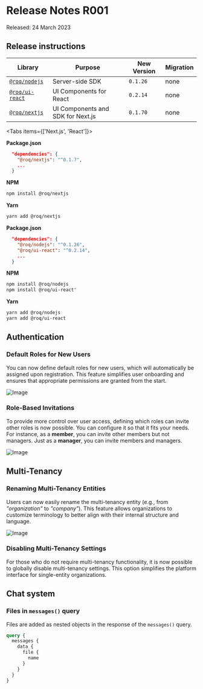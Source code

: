 
# Release Notes R001

<Callout type="info" emoji="ℹ️">
  Released: 24 March 2023
</Callout>

## Release instructions

| Library                                                        | Purpose                           | New Version | Migration |
|----------------------------------------------------------------|-----------------------------------|-------------|-----------|
| [`@roq/nodejs`](https://www.npmjs.com/package/@roq/nodejs)     | Server-side SDK                   | `0.1.26`    | none      |
| [`@roq/ui-react`](https://www.npmjs.com/package/@roq/ui-react) | UI Components for React           | `0.2.14`    | none      | 
| [`@roq/nextjs`](https://www.npmjs.com/package/@roq/nextjs)     | UI Components and SDK for Next.js | `0.1.70`    | none      | 

<Tabs items={['Next.js', 'React']}><Tab>

**Package.json**

```json
  "dependencies": {
    "@roq/nextjs": "^0.1.7",
    ...
  }
```

**NPM**

```bash
npm install @roq/nextjs
```

**Yarn**

```bash
yarn add @roq/nextjs
```
</Tab><Tab>

**Package.json**

```json
  "dependencies": {
    "@roq/nodejs": "^0.1.26",
    "@roq/ui-react": "^0.2.14",
    ...
  }
```


**NPM**

```bash
npm install @roq/nodejs
npm install @roq/ui-react"
```

**Yarn**

```bash
yarn add @roq/nodejs
yarn add @roq/ui-react
```

</Tab></Tabs>

[//]: # (Migration of node lib)

## Authentication

### Default Roles for New Users

You can now define default roles for new users, which will automatically be
assigned upon registration. This feature simplifies user onboarding and ensures that appropriate permissions are granted
from the start.

![Image](/release-notes/2023-001-default-roles.png)

### Role-Based Invitations

To provide more control over user access, defining which roles can invite other roles is now possible. You can configure
it so that it fits your needs. For instance, as a **member**, you can invite other members but not managers. Just as a
**manager**, you can invite members and managers.

![Image](/release-notes/2023-001-invite-roles.png)

## Multi-Tenancy

### Renaming Multi-Tenancy Entities

Users can now easily rename the multi-tenancy entity (e.g., from _"organization"_ to _"company"_). This feature allows
organizations to customize terminology to better align with their internal structure and language.

![Image](/release-notes/2023-001-rename-tenants.png)

### Disabling Multi-Tenancy Settings

For those who do not require multi-tenancy functionality, it is now possible to globally disable multi-tenancy
settings. This option simplifies the platform interface for single-entity organizations.

## Chat system

### Files in `messages()` query

Files are added as nested objects in the response of the `messages()` query.

```graphql
query {
  messages {
    data {
      file {
        name
      }
    }
  }
}
```

[//]: # (-- TODO:  Merged in story/CPD-2510-fetch-messages-with-files)

